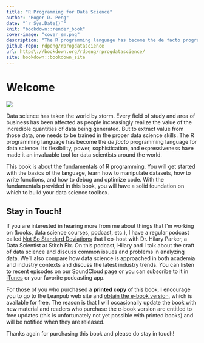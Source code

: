 ```yaml
---
title: "R Programming for Data Science"
author: "Roger D. Peng"
date: "`r Sys.Date()`"
knit: "bookdown::render_book"
cover-image: "cover_sm.png"
description: "The R programming language has become the de facto programming language for data science. Its flexibility, power, sophistication, and expressiveness have made it an invaluable tool for data scientists around the world. This book is about the fundamentals of R programming. You will get started with the basics of the language, learn how to manipulate datasets, how to write functions, and how to debug and optimize code. With the fundamentals provided in this book, you will have a solid foundation on which to build your data science toolbox."
github-repo: rdpeng/rprogdatascience
url: https\://bookdown.org/rdpeng/rprogdatascience/
site: bookdown::bookdown_site
---
```




# Welcome {-}

<img src="cover_sm.png" />


Data science has taken the world by storm. Every field of study and area of business has been affected as people increasingly realize the value of the incredible quantities of data being generated. But to extract value from those data, one needs to be trained in the proper data science skills. The R programming language has become the *de facto* programming language for data science. Its flexibility, power, sophistication, and expressiveness have made it an invaluable tool for data scientists around the world. 

This book is about the fundamentals of R programming. You will get started with the basics of the language, learn how to manipulate datasets, how to write functions, and how to debug and optimize code. With the fundamentals provided in this book, you will have a solid foundation on which to build your data science toolbox.

## Stay in Touch! {-}

If you are interested in hearing more from me about things that I'm working on (books, data
science courses, podcast, etc.), I have a regular podcast called [Not So Standard Deviations](http://nssdeviations.com/) that I co-host with Dr. Hilary Parker, a Data Scientist at Stitch Fix. On this podcast, Hilary and I talk about the craft of data science and discuss common issues and problems in analyzing data. We'll also compare how data science is approached in both academia and industry contexts and discuss the latest industry trends.  You can listen to recent episodes on our SoundCloud page or you can subscribe to it in [iTunes](https://itunes.apple.com/us/podcast/not-so-standard-deviations/id1040614570) or your favorite podcasting app.

For those of you who purchased a **printed copy** of this book, I encourage you to go to the Leanpub web site and [obtain the e-book version](https://leanpub.com/rprogramming), which is available for free. The reason is that I will occasionally update the book with new material and readers who purchase the e-book version are entitled to free updates (this is unfortunately not yet possible with printed books) and will be notified when they are released.

Thanks again for purchasing this book and please do stay in touch!
